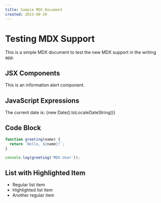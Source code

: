 ```yaml
---
title: Sample MDX Document
created: 2023-08-20
---
```


# Testing MDX Support

This is a simple MDX document to test the new MDX support in the writing app.

## JSX Components

<Alert type="info">
  This is an information alert component.
</Alert>

## JavaScript Expressions

The current date is: {new Date().toLocaleDateString()}

## Code Block

```javascript
function greeting(name) {
  return `Hello, ${name}!`;
}

console.log(greeting('MDX User'));
```

## List with Highlighted Item

- Regular list item
- <Highlight>Highlighted list item</Highlight>
- Another regular item 